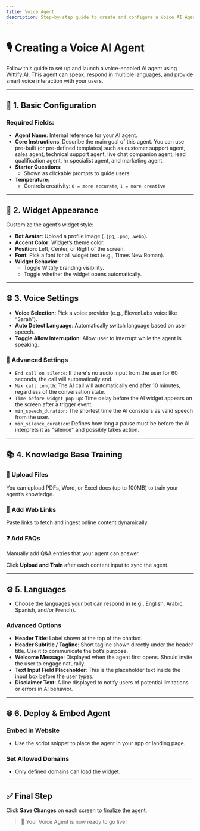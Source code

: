 ---
title: Voice Agent
description: Step-by-step guide to create and configure a Voice AI Agent on Wittify.AI
---

# 🎙️ Creating a Voice AI Agent

Follow this guide to set up and launch a voice-enabled AI agent using Wittify.AI. This agent can speak, respond in multiple languages, and provide smart voice interaction with your users.

---

## 🧩 1. Basic Configuration


### Required Fields:
- **Agent Name**: Internal reference for your AI agent.
- **Core Instructions**: Describe the main goal of this agent. You can use pre-built (or pre-defined templates) such as customer support agent, sales agent, technical support agent, live chat companion agent, lead qualification agent, hr specialist agent, and marketing agent.
- **Starter Questions**:
  - Shown as clickable prompts to guide users
- **Temperature**:
  - Controls creativity: `0 = more accurate`, `1 = more creative`

---

## 🎨 2. Widget Appearance


Customize the agent’s widget style:

- **Bot Avatar**: Upload a profile image (`.jpg`, `.png`, `.webp`).
- **Accent Color**: Widget’s theme color.
- **Position**: Left, Center, or Right of the screen.
- **Font**: Pick a font for all widget text (e.g., Times New Roman).
- **Widget Behavior**:
  - Toggle Wittify branding visibility.
  - Toggle whether the widget opens automatically.

---

## 🌐 3. Voice Settings

- **Voice Selection**: Pick a voice provider (e.g., ElevenLabs voice like “Sarah”).
- **Auto Detect Language**: Automatically switch language based on user speech.
- **Toggle Allow Interruption**: Allow user to interrupt while the agent is speaking.

### 🔧 Advanced Settings

- `End call on silence`: If there's no audio input from the user for 60 seconds, the call will automatically end.
- `Max call length`: The AI call will automatically end after 10 minutes, regardless of the conversation state.
- `Time before widget pop up`: Time delay before the AI widget appears on the screen after a trigger event.
- `min_speech_duration`: The shortest time the AI considers as valid speech from the user.
- `min_silence_duration`: Defines how long a pause must be before the AI interprets it as "silence" and possibly takes action.

---

## 📚 4. Knowledge Base Training

### 📁 Upload Files

You can upload PDFs, Word, or Excel docs (up to 100MB) to train your agent’s knowledge.

### 🔗 Add Web Links

Paste links to fetch and ingest online content dynamically.

### ❓ Add FAQs

Manually add Q&A entries that your agent can answer.

Click **Upload and Train** after each content input to sync the agent.

---

## ⚙️ 5. Languages

- Choose the languages your bot can respond in (e.g., English, Arabic, Spanish, and/or French).

### Advanced Options
- **Header Title**: Label shown at the top of the chatbot.
- **Header Subtitle / Tagline**: Short tagline shown directly under the header title. Use it to communicate the bot’s purpose.
- **Welcome Message**: Displayed when the agent first opens. Should invite the user to engage naturally.
- **Text Input Field Placeholder**: This is the placeholder text inside the input box before the user types.
- **Disclaimer Text**: A line displayed to notify users of potential limitations or errors in AI behavior.

---

## 🌐 6. Deploy & Embed Agent

### Embed in Website
- Use the script snippet to place the agent in your app or landing page.

### Set Allowed Domains
- Only defined domains can load the widget.

---

## ✅ Final Step

Click **Save Changes** on each screen to finalize the agent.

> 🎉 Your Voice Agent is now ready to go live!


